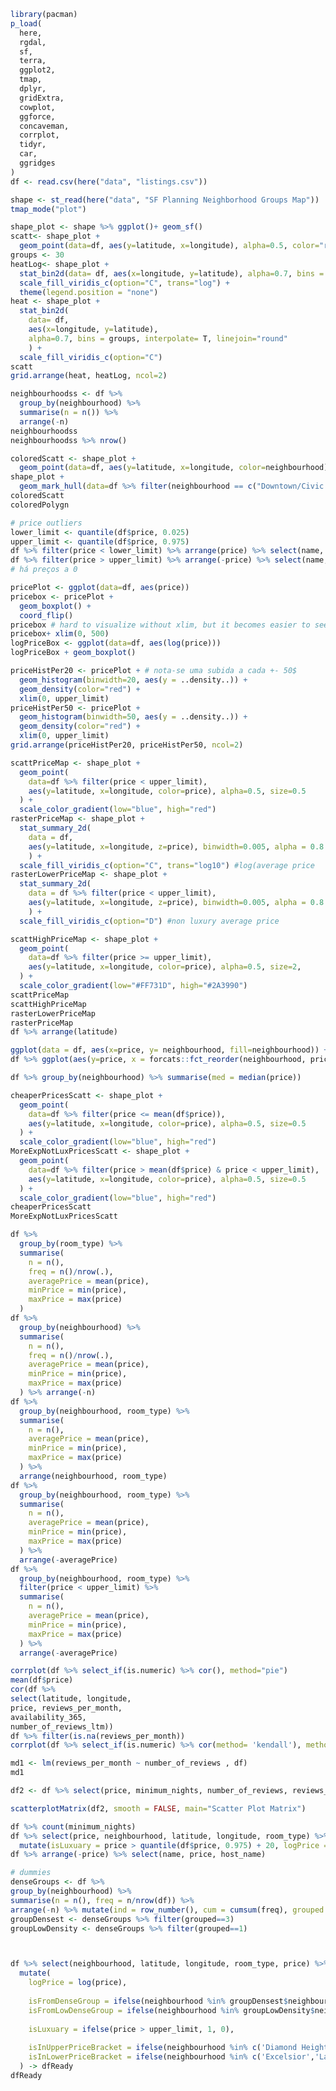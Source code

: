```r
library(pacman)
p_load(
  here,
  rgdal,
  sf,
  terra,
  ggplot2,
  tmap,
  dplyr,
  gridExtra,
  cowplot,
  ggforce,
  concaveman,
  corrplot,
  tidyr,
  car,
  ggridges
)
df <- read.csv(here("data", "listings.csv"))
```

```r
shape <- st_read(here("data", "SF Planning Neighborhood Groups Map"))
tmap_mode("plot")
```


```r
shape_plot <- shape %>% ggplot()+ geom_sf()
scatt<- shape_plot + 
  geom_point(data=df, aes(y=latitude, x=longitude), alpha=0.5, color="red", size=0.1)
groups <- 30
heatLog<- shape_plot + 
  stat_bin2d(data= df, aes(x=longitude, y=latitude), alpha=0.7, bins = groups, interpolate= T) +
  scale_fill_viridis_c(option="C", trans="log") +
  theme(legend.position = "none")
heat <- shape_plot + 
  stat_bin2d(
    data= df, 
    aes(x=longitude, y=latitude), 
    alpha=0.7, bins = groups, interpolate= T, linejoin="round"
    ) +
  scale_fill_viridis_c(option="C")
scatt
grid.arrange(heat, heatLog, ncol=2)
```
```r
neighbourhoodss <- df %>%
  group_by(neighbourhood) %>%
  summarise(n = n()) %>%
  arrange(-n)
neighbourhoodss
neighbourhoodss %>% nrow()
```



```r
coloredScatt <- shape_plot +
  geom_point(data=df, aes(y=latitude, x=longitude, color=neighbourhood), alpha=0.5, size=0.1)
shape_plot +
  geom_mark_hull(data=df %>% filter(neighbourhood == c("Downtown/Civic Center", "South of Market", "Western Addition", "Mission")), aes(y=latitude, x=longitude, fill=neighbourhood), expand = 0, radius=0,alpha=0.7, size=0.1, level=0.2)
coloredScatt
coloredPolygn
```

```r
# price outliers
lower_limit <- quantile(df$price, 0.025)
upper_limit <- quantile(df$price, 0.975)
df %>% filter(price < lower_limit) %>% arrange(price) %>% select(name, price, host_name, neighbourhood)
df %>% filter(price > upper_limit) %>% arrange(-price) %>% select(name, price, host_name, neighbourhood) # talvez separar aqueles luxuosas
# há preços a 0
```


```r
pricePlot <- ggplot(data=df, aes(price))
pricebox <- pricePlot + 
  geom_boxplot() + 
  coord_flip()
pricebox # hard to visualize without xlim, but it becomes easier to see the high outliers
pricebox+ xlim(0, 500)
logPriceBox <- ggplot(data=df, aes(log(price)))
logPriceBox + geom_boxplot()
```



```r
priceHistPer20 <- pricePlot + # nota-se uma subida a cada +- 50$
  geom_histogram(binwidth=20, aes(y = ..density..)) +
  geom_density(color="red") +
  xlim(0, upper_limit)
priceHistPer50 <- pricePlot +
  geom_histogram(binwidth=50, aes(y = ..density..)) +
  geom_density(color="red") +
  xlim(0, upper_limit)
grid.arrange(priceHistPer20, priceHistPer50, ncol=2) 
```


```r
scattPriceMap <- shape_plot + 
  geom_point(
    data=df %>% filter(price < upper_limit),
    aes(y=latitude, x=longitude, color=price), alpha=0.5, size=0.5
  ) +
  scale_color_gradient(low="blue", high="red")
rasterPriceMap <- shape_plot +
  stat_summary_2d(
    data = df, 
    aes(y=latitude, x=longitude, z=price), binwidth=0.005, alpha = 0.8
    ) + 
  scale_fill_viridis_c(option="C", trans="log10") #log(average price
rasterLowerPriceMap <- shape_plot +
  stat_summary_2d(
    data = df %>% filter(price < upper_limit), 
    aes(y=latitude, x=longitude, z=price), binwidth=0.005, alpha = 0.8
    ) + 
  scale_fill_viridis_c(option="D") #non luxury average price

scattHighPriceMap <- shape_plot + 
  geom_point(
    data=df %>% filter(price >= upper_limit),
    aes(y=latitude, x=longitude, color=price), alpha=0.5, size=2, 
  ) +
  scale_color_gradient(low="#FF731D", high="#2A3990")
scattPriceMap
scattHighPriceMap
rasterLowerPriceMap
rasterPriceMap
df %>% arrange(latitude)
```

```r
ggplot(data = df, aes(x=price, y= neighbourhood, fill=neighbourhood)) + geom_density_ridges() + theme_ridges() + theme(legend.position = "none") + xlim(0, upper_limit)
df %>% ggplot(aes(y=price, x = forcats::fct_reorder(neighbourhood, price, .fun=median))) + geom_boxplot() + coord_cartesian(ylim=c(0, upper_limit)) + theme(axis.text.x = element_text(angle = 90, vjust = 0.5, hjust=1))
```
```r
df %>% group_by(neighbourhood) %>% summarise(med = median(price))
```



```r
cheaperPricesScatt <- shape_plot + 
  geom_point(
    data=df %>% filter(price <= mean(df$price)),
    aes(y=latitude, x=longitude, color=price), alpha=0.5, size=0.5
  ) +
  scale_color_gradient(low="blue", high="red")
MoreExpNotLuxPricesScatt <- shape_plot + 
  geom_point(
    data=df %>% filter(price > mean(df$price) & price < upper_limit),
    aes(y=latitude, x=longitude, color=price), alpha=0.5, size=0.5
  ) +
  scale_color_gradient(low="blue", high="red")
cheaperPricesScatt
MoreExpNotLuxPricesScatt
```

```r
df %>%
  group_by(room_type) %>% 
  summarise(
    n = n(), 
    freq = n()/nrow(.),
    averagePrice = mean(price), 
    minPrice = min(price), 
    maxPrice = max(price)
  )
df %>% 
  group_by(neighbourhood) %>% 
  summarise(
    n = n(), 
    freq = n()/nrow(.),
    averagePrice = mean(price), 
    minPrice = min(price), 
    maxPrice = max(price)
  ) %>% arrange(-n)
df %>% 
  group_by(neighbourhood, room_type) %>%
  summarise(
    n = n(), 
    averagePrice = mean(price), 
    minPrice = min(price), 
    maxPrice = max(price)
  ) %>% 
  arrange(neighbourhood, room_type)
df %>% 
  group_by(neighbourhood, room_type) %>%
  summarise(
    n = n(), 
    averagePrice = mean(price), 
    minPrice = min(price), 
    maxPrice = max(price)
  ) %>% 
  arrange(-averagePrice)
df %>% 
  group_by(neighbourhood, room_type) %>%
  filter(price < upper_limit) %>%
  summarise(
    n = n(),
    averagePrice = mean(price), 
    minPrice = min(price), 
    maxPrice = max(price)
  ) %>% 
  arrange(-averagePrice)
```



```r
corrplot(df %>% select_if(is.numeric) %>% cor(), method="pie")
mean(df$price)
cor(df %>%
select(latitude, longitude,
price, reviews_per_month,
availability_365,
number_of_reviews_ltm))
df %>% filter(is.na(reviews_per_month))
corrplot(df %>% select_if(is.numeric) %>% cor(method= 'kendall'), method="pie")
```


```r
md1 <- lm(reviews_per_month ~ number_of_reviews , df)
md1
```

```r
df2 <- df %>% select(price, minimum_nights, number_of_reviews, reviews_per_month, calculated_host_listings_count, number_of_reviews_ltm)

scatterplotMatrix(df2, smooth = FALSE, main="Scatter Plot Matrix")

```



```r
df %>% count(minimum_nights)
df %>% select(price, neighbourhood, latitude, longitude, room_type) %>%
  mutate(isLuxuary = price > quantile(df$price, 0.975) + 20, logPrice = log(price), )
df %>% arrange(-price) %>% select(name, price, host_name)
```



```r
# dummies
denseGroups <- df %>%
group_by(neighbourhood) %>%
summarise(n = n(), freq = n/nrow(df)) %>% 
arrange(-n) %>% mutate(ind = row_number(), cum = cumsum(freq), grouped = case_when(cum>0.66 ~ 1, cum <= 0.66 & cum >=0.33 ~ 2, TRUE ~ 3))
groupDensest <- denseGroups %>% filter(grouped==3)
groupLowDensity <- denseGroups %>% filter(grouped==1)  



df %>% select(neighbourhood, latitude, longitude, room_type, price) %>%
  mutate(
    logPrice = log(price), 
    
    isFromDenseGroup = ifelse(neighbourhood %in% groupDensest$neighbourhood, 1, 0),
    isFromLowDenseGroup = ifelse(neighbourhood %in% groupLowDensity$neighbourhood, 1, 0),
    
    isLuxuary = ifelse(price > upper_limit, 1, 0),
    
    isInUpperPriceBracket = ifelse(neighbourhood %in% c('Diamond Heights','Potrero Hill','Castro/Upper Market','Glen Park','Russian Hill','Chinatown','Financial District','Marina','North Beach','Twin Peaks','Presidio'), 1, 0),
    isInLowerPriceBracket = ifelse(neighbourhood %in% c('Excelsior','Lakeshore','Crocker Amazon','Ocean View','Bayview','Visitacion Valley','Outer Sunset','Outer Mission','Parkside','Inner Sunset','Nob Hill','Mission','Downtown/Civic Center','West of Twin Peaks'), 1, 0)
  ) -> dfReady
dfReady
```































